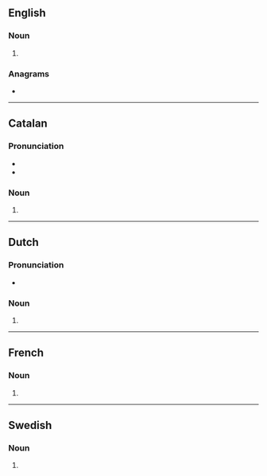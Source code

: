 ==English==

===Noun===
{{head|en|noun plural form}}

# {{plural of|bastion|lang=en}}

===Anagrams===
* {{anagrams|en|a=abinosst|Bostians|antiboss}}

----

==Catalan==

===Pronunciation===
* {{ca-IPA|bastións}}
* {{rhymes|ons|lang=ca}}

===Noun===
{{head|ca|noun plural form|g=m-p}}

# {{inflection of|bastió||p|lang=ca}}

----

==Dutch==

===Pronunciation===
* {{audio|Nl-bastions.ogg|Audio|lang=nl}}

===Noun===
{{head|nl|noun plural form}}

# {{nl-noun form of|pl|bastion}}

----

==French==

===Noun===
{{head|fr|noun plural form|g=m}}

# {{plural of|bastion|lang=fr}}

----

==Swedish==

===Noun===
{{head|sv|noun form}}

# {{sv-noun-form-indef-gen|bastion}}